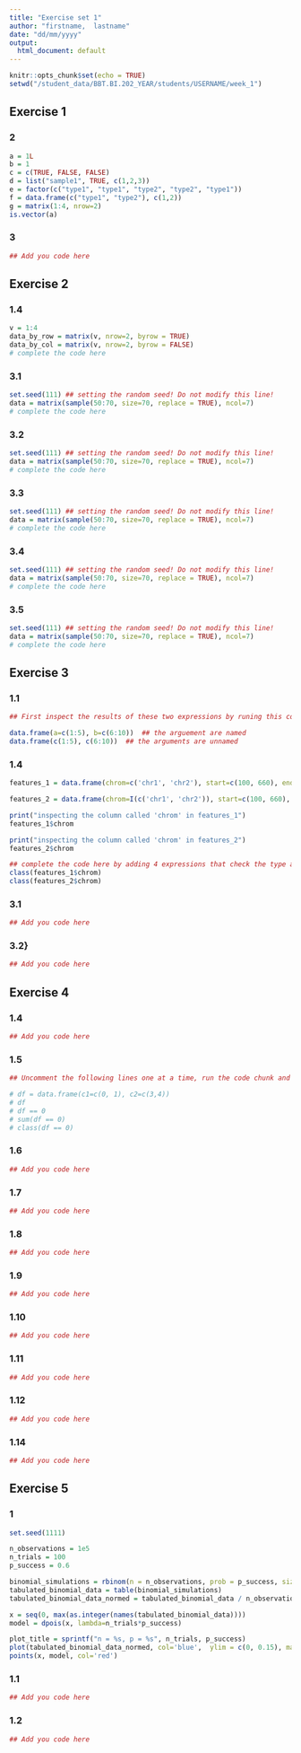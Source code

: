 ```yaml
---
title: "Exercise set 1"
author: "firstname,  lastname"
date: "dd/mm/yyyy"
output:
  html_document: default
---
```


```r
knitr::opts_chunk$set(echo = TRUE)
setwd("/student_data/BBT.BI.202_YEAR/students/USERNAME/week_1")
```

## Exercise 1


### 2
```r
a = 1L
b = 1
c = c(TRUE, FALSE, FALSE)
d = list("sample1", TRUE, c(1,2,3))
e = factor(c("type1", "type1", "type2", "type2", "type1"))
f = data.frame(c("type1", "type2"), c(1,2))
g = matrix(1:4, nrow=2)
is.vector(a)
```


### 3
```r
## Add you code here

```



## Exercise 2



### 1.4
```r
v = 1:4
data_by_row = matrix(v, nrow=2, byrow = TRUE)
data_by_col = matrix(v, nrow=2, byrow = FALSE)
# complete the code here

```



### 3.1
```r
set.seed(111) ## setting the random seed! Do not modify this line!
data = matrix(sample(50:70, size=70, replace = TRUE), ncol=7)
# complete the code here

```



### 3.2
```r
set.seed(111) ## setting the random seed! Do not modify this line!
data = matrix(sample(50:70, size=70, replace = TRUE), ncol=7)
# complete the code here

```



### 3.3
```r
set.seed(111) ## setting the random seed! Do not modify this line!
data = matrix(sample(50:70, size=70, replace = TRUE), ncol=7)
# complete the code here

```



### 3.4
```r
set.seed(111) ## setting the random seed! Do not modify this line!
data = matrix(sample(50:70, size=70, replace = TRUE), ncol=7)
# complete the code here

```



### 3.5
```r
set.seed(111) ## setting the random seed! Do not modify this line!
data = matrix(sample(50:70, size=70, replace = TRUE), ncol=7)
# complete the code here

```



## Exercise 3



### 1.1
```r
## First inspect the results of these two expressions by runing this code chunk and next modify the second expression such that it does not automatically assign a name to the columns

data.frame(a=c(1:5), b=c(6:10))  ## the arguement are named
data.frame(c(1:5), c(6:10))  ## the arguments are unnamed

```



### 1.4
```r
features_1 = data.frame(chrom=c('chr1', 'chr2'), start=c(100, 660), end=c(145, 728))

features_2 = data.frame(chrom=I(c('chr1', 'chr2')), start=c(100, 660), end=c(145, 728))

print("inspecting the column called 'chrom' in features_1")
features_1$chrom

print("inspecting the column called 'chrom' in features_2")
features_2$chrom

## complete the code here by adding 4 expressions that check the type and class of the column called 'chrom' in both features_1 and features_2
class(features_1$chrom)
class(features_2$chrom)
```



### 3.1
```r
## Add you code here

```



### 3.2}
```r
## Add you code here

```



## Exercise 4



### 1.4
```r
## Add you code here

```



### 1.5
```r
## Uncomment the following lines one at a time, run the code chunk and inspect the results. Our observations here come in handy in the next code chunk. You do not need to report anything for this code chunk. 

# df = data.frame(c1=c(0, 1), c2=c(3,4))
# df
# df == 0
# sum(df == 0)
# class(df == 0)
```



### 1.6
```r
## Add you code here 

```



### 1.7
```r
## Add you code here 

```



### 1.8
```r
## Add you code here

```



### 1.9
```r
## Add you code here

```



### 1.10
```r
## Add you code here

```



### 1.11
```r
## Add you code here

```



### 1.12
```r
## Add you code here

```



### 1.14
```r
## Add you code here

```



## Exercise 5



### 1
```r
set.seed(1111)

n_observations = 1e5
n_trials = 100
p_success = 0.6

binomial_simulations = rbinom(n = n_observations, prob = p_success, size = n_trials)
tabulated_binomial_data = table(binomial_simulations)
tabulated_binomial_data_normed = tabulated_binomial_data / n_observations

x = seq(0, max(as.integer(names(tabulated_binomial_data))))
model = dpois(x, lambda=n_trials*p_success)

plot_title = sprintf("n = %s, p = %s", n_trials, p_success)
plot(tabulated_binomial_data_normed, col='blue',  ylim = c(0, 0.15), main=plot_title)
points(x, model, col='red')

```



### 1.1
```r
## Add you code here

```



### 1.2
```r
## Add you code here

```


